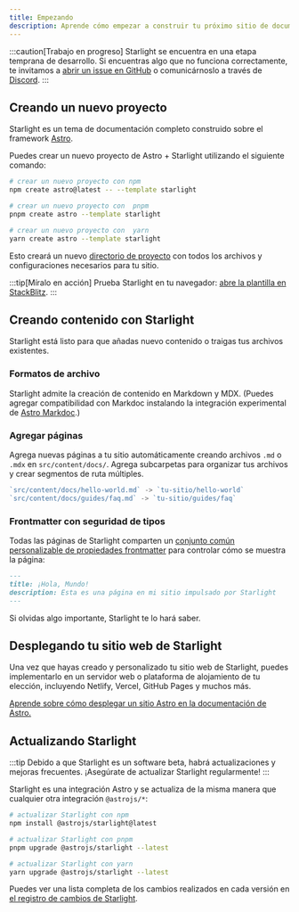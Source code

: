 ```yaml
---
title: Empezando
description: Aprende cómo empezar a construir tu próximo sitio de documentación con Starlight utilizando Astro.
---
```



:::caution[Trabajo en progreso]
Starlight se encuentra en una etapa temprana de desarrollo. Si encuentras algo que no funciona correctamente, te invitamos a [abrir un issue en GitHub](https://github.com/withastro/starlight/issues/new/choose) o comunicárnoslo a través de [Discord](https://astro.build/chat).
:::

## Creando un nuevo proyecto

Starlight es un tema de documentación completo construido sobre el framework [Astro](https://astro.build).

Puedes crear un nuevo proyecto de Astro + Starlight utilizando el siguiente comando:

<Tabs>
<TabItem label="npm">

```sh
# crear un nuevo proyecto con npm
npm create astro@latest -- --template starlight
```

</TabItem>
<TabItem label="pnpm">

```sh
# crear un nuevo proyecto con  pnpm
pnpm create astro --template starlight
```

</TabItem>
<TabItem label="Yarn">

```sh
# crear un nuevo proyecto con  yarn
yarn create astro --template starlight
```

</TabItem>
</Tabs>

Esto creará un nuevo [directorio de proyecto](/es/guides/project-structure/) con todos los archivos y configuraciones necesarios para tu sitio.

:::tip[Míralo en acción]
Prueba Starlight en tu navegador:
[abre la plantilla en StackBlitz](https://stackblitz.com/github/withastro/starlight/tree/main/examples/basics).
:::

## Creando contenido con Starlight

Starlight está listo para que añadas nuevo contenido o traigas tus archivos existentes.

### Formatos de archivo

Starlight admite la creación de contenido en Markdown y MDX. (Puedes agregar compatibilidad con Markdoc instalando la integración experimental de [Astro Markdoc](https://docs.astro.build/es/guides/integrations-guide/markdoc/).)

### Agregar páginas

Agrega nuevas páginas a tu sitio automáticamente creando archivos `.md` o `.mdx` en `src/content/docs/`. Agrega subcarpetas para organizar tus archivos y crear segmentos de ruta múltiples.

```js
`src/content/docs/hello-world.md` -> `tu-sitio/hello-world`
`src/content/docs/guides/faq.md` -> `tu-sitio/guides/faq`
```

### Frontmatter con seguridad de tipos

Todas las páginas de Starlight comparten un [conjunto común personalizable de propiedades frontmatter](/es/reference/frontmatter/) para controlar cómo se muestra la página:

```md
---
title: ¡Hola, Mundo!
description: Esta es una página en mi sitio impulsado por Starlight
---
```

Si olvidas algo importante, Starlight te lo hará saber.

## Desplegando tu sitio web de Starlight

Una vez que hayas creado y personalizado tu sitio web de Starlight, puedes implementarlo en un servidor web o plataforma de alojamiento de tu elección, incluyendo Netlify, Vercel, GitHub Pages y muchos más.

[Aprende sobre cómo desplegar un sitio Astro en la documentación de Astro.](https://docs.astro.build/es/guides/deploy/)

## Actualizando Starlight

:::tip
Debido a que Starlight es un software beta, habrá actualizaciones y mejoras frecuentes. ¡Asegúrate de actualizar Starlight regularmente!
:::

Starlight es una integración Astro y se actualiza de la misma manera que cualquier otra integración `@astrojs/*`:

<Tabs>
<TabItem label="npm">

```sh
# actualizar Starlight con npm
npm install @astrojs/starlight@latest
```

</TabItem>
<TabItem label="pnpm">

```sh
# actualizar Starlight con pnpm
pnpm upgrade @astrojs/starlight --latest
```

</TabItem>
<TabItem label="Yarn">

```sh
# actualizar Starlight con yarn
yarn upgrade @astrojs/starlight --latest
```

</TabItem>
</Tabs>

Puedes ver una lista completa de los cambios realizados en cada versión en [el registro de cambios de Starlight](https://github.com/withastro/starlight/blob/main/packages/starlight/CHANGELOG.md).